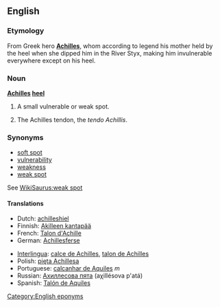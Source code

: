 ==English==
{{wikipedia}}
===Etymology===
From Greek hero '''[[Achilles]]''', whom according to legend his mother held by the heel when she dipped him in the River Styx, making him invulnerable everywhere except on his heel.

===Noun===
'''[[Achilles]] [[heel]]''' 

# A small vulnerable or weak spot.
# {{anatomy}} The Achilles tendon, the ''tendo Achillis''.

===Synonyms===
*[[soft spot]]
*[[vulnerability]]
*[[weakness]]
*[[weak spot]]

See [[WikiSaurus:weak spot]]


====Translations====
{{top}}
*Dutch: [[achilleshiel]]
*Finnish: [[Akilleen kantapää]]
*French: [[Talon d'Achille]]
*German: [[Achillesferse]] {{f}}
{{mid}}
*[[Interlingua]]: [[calce de Achilles]], [[talon de Achilles]]
*Polish: [[pięta Achillesa]] {{f}}
*Portuguese: [[calcanhar de Aquiles]] ''m''
*Russian: [[Ахиллесова пята]] (aχillésova p'atá) {{f}}
*Spanish: [[Talón de Aquiles]]
{{bottom}}

[[Category:English eponyms]]